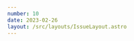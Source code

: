 ```yaml
---
number: 10
date: 2023-02-26
layout: /src/layouts/IssueLayout.astro
---
```



<Title title={`Issue ${frontmatter.number}`} date={frontmatter.date} />

<NewsletterSponsorSlot
  title="Put your mobile releases on autopilot."
  url="https://get.runway.team/get-started?utm_campaign%3DiOS%20CI%20Newsletter%26utm_medium%3Dweb%26utm_source%3DiOS%20CI%20Newsletter%20Issue%208%26utm_content%3Dfeb_26_23"
  description="No more cat-herding, spreadsheets, or steady drip of manual busywork. Runway helps your team level up your release coordination and automation, from kickoff to release to rollout."
  image="/assets/sponsors/runway-alt.png"
/>

Hey everyone! 👋  Welcome to the tenth issue of the iOS CI Newsletter. Hope you’ve all had a fantastic couple of weeks!

As I mentioned in the previous issue, we've had a two-week sprint at work to look into how we can improve the state of our codebase. I have primarily focused on migrating 3rd-party CocoaPods dependencies to Swift Package Manager and learning the ins and outs of how the Swift build system resolves, installs, and builds its dependencies, which has been very interesting.

This work inspired the article I wrote last week on my blog which I am sharing in this issue of the newsletter 🎉

## [Safely depending on exact versions of Swift Packages](https://www.polpiella.dev/safely-pinning-spm-depedencies-to-exact-versions?utm_campaign=iOS%20CI%20Newsletter&utm_medium=web&utm_source=iOS%20CI%20Newsletter%20Issue%2010&utm_content=feb_26_23)

In this article, I explain why it might be a good idea to pin Swift Package Manager dependencies to exact versions and how setting an xcodebuild flag on your CI builds will help ensure you get reproducible builds and mitigate security risks.

## [🚨 You might need to update Fastlane 🚨](https://twitter.com/FastlaneTools/status/1629153901747265538?utm_campaign=iOS%20CI%20Newsletter&utm_medium=web&utm_source=iOS%20CI%20Newsletter%20Issue%2010&utm_content=feb_26_23)

[Fastlane](https://twitter.com/FastlaneTools?utm_campaign=iOS%20CI%20Newsletter&utm_medium=web&utm_source=iOS%20CI%20Newsletter%20Issue%2010&utm_content=feb_26_23) has had an issue this week affecting accounts that authenticate with App Store Connect using Apple ID. This authentication method has been causing forbidden access responses that could even lock Apple ID accounts out 😱.

Thankfully, [Josh Holtz](https://twitter.com/joshdholtz?utm_campaign=iOS%20CI%20Newsletter&utm_medium=web&utm_source=iOS%20CI%20Newsletter%20Issue%2010&utm_content=feb_26_23) came to the rescue and swiftly opened a [Pull Request](https://github.com/fastlane/fastlane/pull/21073?utm_campaign=iOS%20CI%20Newsletter&utm_medium=web&utm_source=iOS%20CI%20Newsletter%20Issue%2010&utm_content=feb_26_23) to fix the issue, which was followed shortly after with [the release of version 2.212.1 of Fastlane](https://github.com/fastlane/fastlane/releases/tag/2.212.1?utm_campaign=iOS%20CI%20Newsletter&utm_medium=web&utm_source=iOS%20CI%20Newsletter%20Issue%2010&utm_content=feb_26_23) 🎉.

If this is affecting you and your team, make sure you update to the latest version now. As Fastlane themselves recommend in [this tweet](https://twitter.com/FastlaneTools/status/1629153901747265538?utm_campaign=iOS%20CI%20Newsletter&utm_medium=web&utm_source=iOS%20CI%20Newsletter%20Issue%2010&utm_content=feb_26_23), consider [migrating to using an App Store Connect API key as your authentication method going forward](https://www.polpiella.dev/fastlane-appstore-connect-api-and-github-actions?utm_campaign=iOS%20CI%20Newsletter&utm_medium=web&utm_source=iOS%20CI%20Newsletter%20Issue%2010&utm_content=feb_26_23).

## [Quickstart CI/CD by Runway](https://www.runway.team/blog/introducing-quickstart-ci-cd-by-runway?utm_campaign=iOS%20CI%20Newsletter&utm_medium=web&utm_source=iOS%20CI%20Newsletter%20Issue%2010&utm_content=feb_26_23)

The team over at [Runway](https://twitter.com/RunwayTeam?utm_campaign=iOS%20CI%20Newsletter&utm_medium=web&utm_source=iOS%20CI%20Newsletter%20Issue%2010&utm_content=feb_26_23) has launched a new product: [Quickstart CI/CD](https://www.runway.team/blog/introducing-quickstart-ci-cd-by-runway?utm_campaign=iOS%20CI%20Newsletter&utm_medium=web&utm_source=iOS%20CI%20Newsletter%20Issue%2010&utm_content=feb_26_23). As its name states, this new tool allows you to create new CI/CD pipelines for iOS and Android or replace existing flaky ones automatically with just a few clicks. And the best part is that **this new service is completely free**! 🎉

As you will know by now, [Runway](http://twitter.com/RunwayTeam?utm_campaign=iOS%20CI%20Newsletter&utm_medium=web&utm_source=iOS%20CI%20Newsletter%20Issue%2010&utm_content=feb_26_23) sponsor this newsletter, and when they shared the news of this new service and asked me whether I wanted to feature it, I immediately said yes as it looks very exciting! Hoping to try it out on a new side project soon 🔨👀

## [Fastlane iOS developer guide](https://tanaschita.com/20230213-fastlane-ios-developer-guide?utm_campaign=iOS%20CI%20Newsletter&utm_medium=web&utm_source=iOS%20CI%20Newsletter%20Issue%2010&utm_content=feb_26_23)

This article by [Natascha Fadeeva](https://twitter.com/tanaschita?utm_campaign=iOS%20CI%20Newsletter&utm_medium=web&utm_source=iOS%20CI%20Newsletter%20Issue%2010&utm_content=feb_26_23) is an amazing resource if you're getting started with Fastlane. It shows you how you can install it, create lanes, authenticate with App Store Connect, handle code signing, and much more! 🤩

## [Fastlane might be moving to Mobile Native Foundation!](https://github.com/MobileNativeFoundation/discussions/discussions/194?utm_campaign=iOS%20CI%20Newsletter&utm_medium=web&utm_source=iOS%20CI%20Newsletter%20Issue%2010&utm_content=feb_26_23)

There has been a big conversation on Twitter this week about Fastlane and whether it should continue being owned by Google, who don't seem to be very invested in helping to maintain the tool.

[This thread](https://twitter.com/steipete/status/1627315332716150785?utm_campaign=iOS%20CI%20Newsletter&utm_medium=web&utm_source=iOS%20CI%20Newsletter%20Issue%2010&utm_content=feb_26_23), created by [Peter Steinberger](https://twitter.com/steipete?utm_campaign=iOS%20CI%20Newsletter&utm_medium=web&utm_source=iOS%20CI%20Newsletter%20Issue%2010&utm_content=feb_26_23), started a great conversation about how Fastlane would benefit from moving to the [Mobile Native Foundation](https://github.com/MobileNativeFoundation?utm_campaign=iOS%20CI%20Newsletter&utm_medium=web&utm_source=iOS%20CI%20Newsletter%20Issue%2010&utm_content=feb_26_23). There have already been conversations off the back of the thread on making this happen along with companies wanting to sponsor the Open Source project if this migration happens. 🎉

If you're interested in keeping an eye on the move, [the conversation is happening in this GitHub discussion](https://github.com/MobileNativeFoundation/discussions/discussions/194?utm_campaign=iOS%20CI%20Newsletter&utm_medium=web&utm_source=iOS%20CI%20Newsletter%20Issue%2010&utm_content=feb_26_23).
